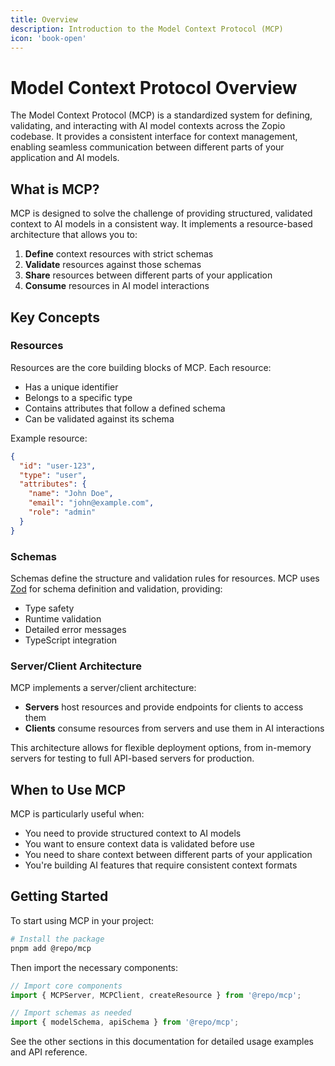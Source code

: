 ```yaml
---
title: Overview
description: Introduction to the Model Context Protocol (MCP)
icon: 'book-open'
---
```


# Model Context Protocol Overview

The Model Context Protocol (MCP) is a standardized system for defining, validating, and interacting with AI model contexts across the Zopio codebase. It provides a consistent interface for context management, enabling seamless communication between different parts of your application and AI models.

## What is MCP?

MCP is designed to solve the challenge of providing structured, validated context to AI models in a consistent way. It implements a resource-based architecture that allows you to:

1. **Define** context resources with strict schemas
2. **Validate** resources against those schemas
3. **Share** resources between different parts of your application
4. **Consume** resources in AI model interactions

## Key Concepts

### Resources

Resources are the core building blocks of MCP. Each resource:

- Has a unique identifier
- Belongs to a specific type
- Contains attributes that follow a defined schema
- Can be validated against its schema

Example resource:

```json
{
  "id": "user-123",
  "type": "user",
  "attributes": {
    "name": "John Doe",
    "email": "john@example.com",
    "role": "admin"
  }
}
```

### Schemas

Schemas define the structure and validation rules for resources. MCP uses [Zod](https://zod.dev/) for schema definition and validation, providing:

- Type safety
- Runtime validation
- Detailed error messages
- TypeScript integration

### Server/Client Architecture

MCP implements a server/client architecture:

- **Servers** host resources and provide endpoints for clients to access them
- **Clients** consume resources from servers and use them in AI interactions

This architecture allows for flexible deployment options, from in-memory servers for testing to full API-based servers for production.

## When to Use MCP

MCP is particularly useful when:

- You need to provide structured context to AI models
- You want to ensure context data is validated before use
- You need to share context between different parts of your application
- You're building AI features that require consistent context formats

## Getting Started

To start using MCP in your project:

```bash
# Install the package
pnpm add @repo/mcp
```

Then import the necessary components:

```typescript
// Import core components
import { MCPServer, MCPClient, createResource } from '@repo/mcp';

// Import schemas as needed
import { modelSchema, apiSchema } from '@repo/mcp';
```

See the other sections in this documentation for detailed usage examples and API reference.
